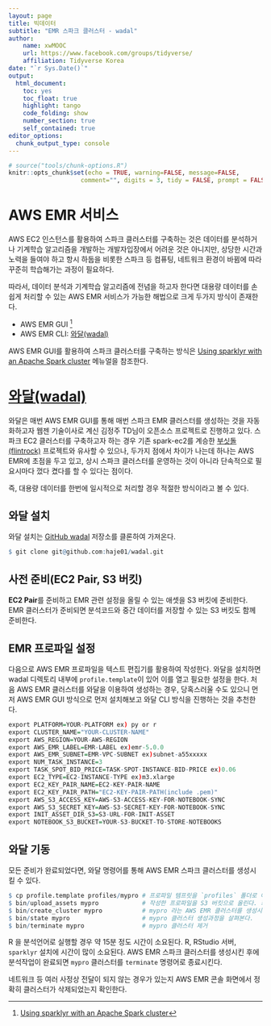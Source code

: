 ```yaml
---
layout: page
title: 빅데이터
subtitle: "EMR 스파크 클러스터 - wadal"
author:
    name: xwMOOC
    url: https://www.facebook.com/groups/tidyverse/
    affiliation: Tidyverse Korea
date: "`r Sys.Date()`"
output:
  html_document: 
    toc: yes
    toc_float: true
    highlight: tango
    code_folding: show
    number_section: true
    self_contained: true
editor_options: 
  chunk_output_type: console
---
```



``` r
# source("tools/chunk-options.R")
knitr::opts_chunk$set(echo = TRUE, warning=FALSE, message=FALSE,
                    comment="", digits = 3, tidy = FALSE, prompt = FALSE, fig.align = 'center')
```


# AWS EMR 서비스 {#aws-emr}

AWS EC2 인스턴스를 활용하여 스파크 클러스터를 구축하는 것은 데이터를 분석하거나 기계학습 알고리즘을 개발하는 개발자입장에서 어려운 것은 아니지만,
상당한 시간과 노력을 들여야 하고 항시 하둡을 비롯한 스파크 등 컴퓨팅, 네트워크 환경이 바뀜에 따라 꾸준히 학습해가는 과정이 필요하다.

따라서, 데이터 분석과 기계학습 알고리즘에 전념을 하고자 한다면 대용량 데이터를 손쉽게 처리할 수 있는 AWS EMR 서비스가 가능한 해법으로 크게 두가지 방식이 존재한다.

- AWS EMR GUI [^aws-emr-rstudio]
- AWS EMR CLI: [와달(wadal)](https://github.com/haje01/wadal)

[^aws-emr-rstudio]: [Using sparklyr with an Apache Spark cluster](http://spark.rstudio.com/examples-emr.html)

AWS EMR GUI를 활용하여 스파크 클러스터를 구축하는 방식은 [Using sparklyr with an Apache Spark cluster](http://spark.rstudio.com/examples-emr.html) 메뉴얼을 참조한다.

# [와달(wadal)](https://github.com/haje01/wadal) {#aws-emr-wadal}

와달은 매번 AWS EMR GUI를 통해 매번 스파크 EMR 클러스터를 생성하는 것을 자동화하고자 웹젠 기술이사로 계신 김정주 TD님이 오픈소스 프로젝트로 진행하고 있다.
스파크 EC2 클러스터를 구축하고자 하는 경우 기존 spark-ec2를 계승한 [부싯돌(flintrock)](https://github.com/nchammas/flintrock) 프로젝트와 유사할 수 있으나,
두가지 점에서 차이가 나는데 하나는 AWS EMR에 초점을 두고 있고, 상시 스파크 클러스터를 운영하는 것이 아니라 단속적으로 필요시마다 껐다 켰다를 할 수 있다는 점이다.

즉, 대용량 데이터를 한번에 일시적으로 처리할 경우 적절한 방식이라고 볼 수 있다.

## 와달 설치 {#aws-emr-wadal-install}

와달 설치는 [GitHub wadal](https://github.com/haje01/wadal) 저장소를 클론하여 가져온다.

``` r
$ git clone git@github.com:haje01/wadal.git
```

## 사전 준비(EC2 Pair, S3 버킷) {#aws-emr-prerequisite}

**EC2 Pair**를 준비하고 EMR 관련 설정을 올릴 수 있는 애셋을 S3 버킷에 준비한다.
EMR 클러스터가 준비되면 분석코드와 중간 데이터를 저장할 수 있는 S3 버킷도 함께 준비한다.


## EMR 프로파일 설정 {#aws-emr-profile}

다음으로 AWS EMR 프로파일을 텍스트 편집기를 활용하여 작성한다.
와달을 설치하면 wadal 디렉토리 내부에 `profile.template`이 있어 이를 열고 필요한 설정을 한다.
처음 AWS EMR 클러스터를 와달을 이용하여 생성하는 경우, 당혹스러울 수도 있으니 먼저 AWS EMR GUI 방식으로 먼저 설치해보고 
와달 CLI 방식을 진행하는 것을 추천한다.

``` r
export PLATFORM=YOUR-PLATFORM ex) py or r
export CLUSTER_NAME="YOUR-CLUSTER-NAME"
export AWS_REGION=YOUR-AWS-REGION
export AWS_EMR_LABEL=EMR-LABEL ex)emr-5.0.0
export AWS_EMR_SUBNET=EMR-VPC-SUBNET ex)subnet-a55xxxxx
export NUM_TASK_INSTANCE=3
export TASK_SPOT_BID_PRICE=TASK-SPOT-INSTANCE-BID-PRICE ex)0.06
export EC2_TYPE=EC2-INSTANCE-TYPE ex)m3.xlarge
export EC2_KEY_PAIR_NAME=EC2-KEY-PAIR-NAME
export EC2_KEY_PAIR_PATH="EC2-KEY-PAIR-PATH(include .pem)"
export AWS_S3_ACCESS_KEY=AWS-S3-ACCESS-KEY-FOR-NOTEBOOK-SYNC
export AWS_S3_SECRET_KEY=AWS-S3-SECRET-KEY-FOR-NOTEBOOK-SYNC
export INIT_ASSET_DIR_S3=S3-URL-FOR-INIT-ASSET
export NOTEBOOK_S3_BUCKET=YOUR-S3-BUCKET-TO-STORE-NOTEBOOKS
```

## 와달 기동 {#aws-emr-wadal-run}

모든 준비가 완료되었다면, 와달 명령어를 통해 AWS EMR 스파크 클러스터를 생성시킬 수 있다.

``` r
$ cp profile.template profiles/mypro # 프로파일 템프릿을 `profiles` 폴더로 이동 후 프로파일을 작성한다.
$ bin/upload_assets mypro            # 작성한 프로파일을 S3 버킷으로 올린다. 최소 1회만 수행하면 된다.
$ bin/create_cluster mypro           # mypro 라는 AWS EMR 클러스터를 생성시킨다.
$ bin/state mypro                    # mypro 클러스터 생성과정을 살펴본다.
$ bin/terminate mypro                # mypro 클러스터 제거
```

R 을 분석언어로 실행할 경우 약 15분 정도 시간이 소요된다. R, RStudio 서버, `sparklyr` 설치에 시간이 많이 소요된다.
AWS EMR 스파크 클러스터를 생성시킨 후에 분석작업이 완료되면 `mypro` 클러스터를 `terminate` 명령어로 종료시킨다.

네트워크 등 여러 사정상 전달이 되지 않는 경우가 있는지 AWS EMR 콘솔 화면에서 정확히 클러스터가 삭제되었는지 확인한다.